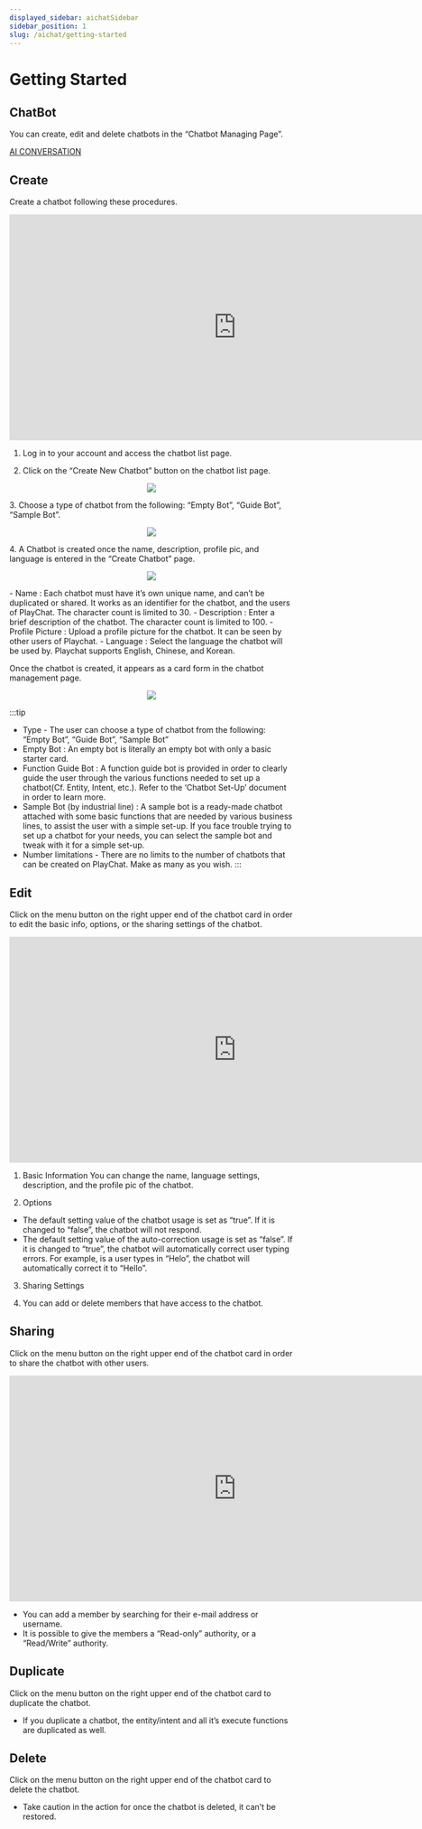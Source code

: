 ```yaml
---
displayed_sidebar: aichatSidebar
sidebar_position: 1
slug: /aichat/getting-started
---
```


# Getting Started

## ChatBot
You can create, edit and delete chatbots in the “Chatbot Managing Page”.

[AI CONVERSATION](https://aichat.deepbrain.io/)



## Create

Create a chatbot following these procedures.

<iframe width="804" height="400" src="https://www.youtube.com/embed/8Ci2qPypops" title="" frameborder="0" allow="accelerometer; autoplay; clipboard-write; encrypted-media; gyroscope; picture-in-picture; web-share" allowfullscreen></iframe>

1. Log in to your account and access the chatbot list page.

2. Click on the “Create New Chatbot” button on the chatbot list page.
<p align="center">
<img src="/img/aichat/playchat-chatbotlist.png" />
</p>
3. Choose a type of chatbot from the following: “Empty Bot”, “Guide Bot”, “Sample Bot”.
<p align="center">
<img src="/img/aichat/create-chatbot2.png" />
</p>
4. A Chatbot is created once the name, description, profile pic, and language is entered in the “Create Chatbot” page.
<p align="center">
<img src="/img/aichat/create-chatbot3.png" />
</p>
- Name : Each chatbot must have it’s own unique name, and can’t be duplicated or shared. It works as an identifier for the chatbot, and the users of PlayChat. The character count is limited to 30.
- Description : Enter a brief description of the chatbot. The character count is limited to 100.
- Profile Picture : Upload a profile picture for the chatbot. It can be seen by other users of Playchat.
- Language : Select the language the chatbot will be used by. Playchat supports English, Chinese, and Korean.

Once the chatbot is created, it appears as a card form in the chatbot management page.
<p align="center">
<img src="/img/aichat/create-mychatbot.png" />
</p>

:::tip
- Type - The user can choose a type of chatbot from the following: “Empty Bot”, “Guide Bot”, “Sample Bot”
- Empty Bot : An empty bot is literally an empty bot with only a basic starter card.
- Function Guide Bot : A function guide bot is provided in order to clearly guide the user through the various functions needed to set up a chatbot(Cf. Entity, Intent, etc.). Refer to the ‘Chatbot Set-Up’ document in order to learn more.
- Sample Bot (by industrial line) : A sample bot is a ready-made chatbot attached with some basic functions that are needed by various business lines, to assist the user with a simple set-up. If you face trouble trying to set up a chatbot for your needs, you can select the sample bot and tweak with it for a simple set-up.
- Number limitations - There are no limits to the number of chatbots that can be created on PlayChat. Make as many as you wish.
:::


## Edit

Click on the menu button on the right upper end of the chatbot card in order to edit the basic info, options, or the sharing settings of the chatbot.

<iframe width="804" height="400" src="https://www.youtube.com/embed/gnb0aAchn0w" title="" frameborder="0" allow="accelerometer; autoplay; clipboard-write; encrypted-media; gyroscope; picture-in-picture; web-share" allowfullscreen></iframe>

1. Basic Information
You can change the name, language settings, description, and the profile pic of the chatbot.

2. Options

- The default setting value of the chatbot usage is set as “true”. If it is changed to “false”, the chatbot will not respond.
- The default setting value of the auto-correction usage is set as “false”. If it is changed to “true”, the chatbot will automatically correct user typing errors. For example, is a user types in “Helo”, the chatbot will automatically correct it to “Hello”.

3. Sharing Settings

4. You can add or delete members that have access to the chatbot.

## Sharing

Click on the menu button on the right upper end of the chatbot card in order to share the chatbot with other users.

<iframe width="804" height="400" src="https://www.youtube.com/embed/DGnaZ9O2QjU" title="" frameborder="0" allow="accelerometer; autoplay; clipboard-write; encrypted-media; gyroscope; picture-in-picture; web-share" allowfullscreen></iframe>

- You can add a member by searching for their e-mail address or username.
- It is possible to give the members a “Read-only” authority, or a “Read/Write” authority.

## Duplicate

Click on the menu button on the right upper end of the chatbot card to duplicate the chatbot.

- If you duplicate a chatbot, the entity/intent and all it’s execute functions are duplicated as well.

## Delete

Click on the menu button on the right upper end of the chatbot card to delete the chatbot.

- Take caution in the action for once the chatbot is deleted, it can’t be restored.
